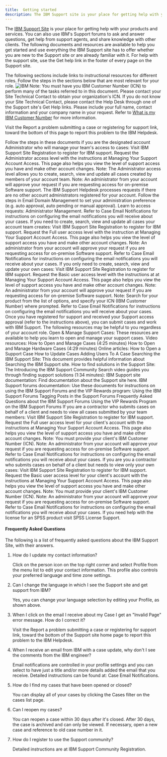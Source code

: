 ```yaml
---
title:  Getting started
description: The IBM Support site is your place for getting help with your products and services.
---
```


<PageDescription>

The [IBM Support Site](https://www.ibm.com/mysupport/s/?language=en_US) is your place for getting help with your products and services.
You can also use IBM's Support forums to ask and answer questions, get help from support agents, and share knowledge with other clients. The following documents and resources are available to help you get started and use everything the IBM Support site has to offer whether you are new to the Support site or are already familiar with it.
For help with the support site, use the Get help link in the footer of every page on the Support site.
</PageDescription>

The following sections include links to instructional resources for different roles. Follow the steps in the sections below that are most relevant for your role.
![IBM](carbon.jpg)
Note: You must have you IBM Customer Number (ICN) to perform many of the tasks referred to in this document.
      Please contact your Site Technical Contact to obtain your organization's ICN. If you do not know your Site Technical Contact, please contact the Help Desk through one of the Support site's Get Help links.
      Please include your full name, contact information and your company name in your request.
      Refer to [What is my IBM Customer Number](https://www.ibm.com/support/pages/what-my-ibm-customer-number-icn) for more information.

Visit the Report a problem submitting a case or registering for support link, toward the bottom of this page to report this problem to the IBM Helpdesk.

<Accordion>
  <AccordionItem title="Administrator">Follow the steps in these documents if you are the designated account Administrator who will manage your team's access to cases:
Visit IBM Support Site Registration to register for IBM support.
Request the Administrator access level with the instructions at Managing Your Support Account Access. This page also helps you view the level of support access you have and make other account changes.
Note: The Administrator access level allows you to create, search, view and update all cases created by members of your account team.
Note: An administrator from your account will approve your request if you are requesting access for on-premise Software support. The IBM Support Helpdesk processes requests if there are no other account administrators registered for your account.
Follow the steps in Email Domain Management to set your administration preference (e.g. auto approval, auto pending or manual approval).
Learn to access requests: Administrator Management.
Refer to Case Email Notifications for instructions on configuring the email notifications you will receive about your cases.</AccordionItem>
  <AccordionItem title="Non-administrator">If you need to create, search, view and update all cases your account team creates:
Visit IBM Support Site Registration to register for IBM support.
Request the Full user access level with the instruction at Managing Your Support Account Access. This page also helps you view the level of support access you have and make other account changes.
Note: An administrator from your account will approve your request if  you are requesting access for on-premise Software support.
Refer to Case Email Notifications for instructions on configuring the email notifications you will receive about your cases.
If you only need to create, search, view and update your own cases:
Visit IBM Support Site Registration to register for IBM support.
Request the Basic user access level with the instructions at at Managing Your Support Account Access. This page also helps you view the level of support access you have and make other account changes.
Note: An administrator from your account will approve your request if  you are requesting access for on-premise Software support.
Note: Search for your product from the list of options, and specify your ICN (IBM Customer Number) where prompted.
Refer to Case Email Notifications for instructions on configuring the email notifications you will receive about your cases.</AccordionItem>
  <AccordionItem title="All users">Once you have registered for support and received your Support access approval (refer to the instructions above), you can submit cases and work with IBM Support. The following resources may be helpful to you regardless of your account role.
Open & Manage Support Cases: These resources are available to help you learn to open and manage your support cases.
Video resources:
How to Open and Manage Cases (4:25 minutes)
How to Open and Manage Hardware Cases (4:29 minutes)
Online articles:
How to Open a Support Case
How to Update Cases
Adding Users To A Case
Searching the IBM Support Site: This document provides helpful information about Searching the IBM Support site.
How to find solutions in the Support Site: The Introducing the IBM Support Community Search video guides you through finding support solutions (1:34 minutes):
IBM Support site documentation: Find documentation about the Support site here.
IBM Support forums documentation: Use these documents for instructions on using the IBM Support Forums and the VIP Rewards program:
Using the IBM Support Forums
Tagging Posts in the Support Forums
Frequently Asked Questions about the IBM Support Forums
Using the VIP Rewards Program on the IBM Support Forums</AccordionItem>
  <AccordionItem title="Contractors and Vendors">If you are a contractor who submits cases on behalf of a client and needs to view all cases submitted by your team members:
Visit IBM Support Site Registration to register for IBM support.
Request the Full user access level for your client's account with the instructions at Managing Your Support Account Access. This page also helps you view the level of support access you have and make other account changes.
Note: You must provide your client's IBM Customer Number (ICN).
Note: An administrator from your account will approve your request if  you are requesting access for on-premise Software support.
Refer to Case Email Notifications for instructions on configuring the email notifications you will receive about your cases.
If you are you a contractor who submits cases on behalf of a client but needs to view only your own cases:
Visit IBM Support Site Registration to register for IBM support.
Request the Basic user access level for your client's account with the instructions at Managing Your Support Account Access. This page also helps you view the level of support access you have and make other account changes.
Note: You must provide your client's IBM Customer Number (ICN).
Note: An administrator from your account will approve your request if  you are requesting access for on-premise Software support.
Refer to Case Email Notifications for instructions on configuring the email notifications you will receive about your cases.
</AccordionItem>
  <AccordionItem title="SPSS Users">If you need help with the license for an SPSS product visit SPSS License Support.
</AccordionItem>
</Accordion>


#### Frequently Asked Questions
The following is a list of frequently asked questions about the IBM Support Site, with their answers.
1. How do I update my contact information?

   Click on the person icon on the top right corner and select Profile from the menu list to edit your contact information. This profile also controls your preferred language and time zone settings.

2. Can I change the language in which I see the Support site and get support from IBM?

   Yes, you can change your language selection by editing your Profile, as shown above.

3. When I click on the email I receive about my Case I get an "Invalid Page" error message. How do I correct it?

   Visit the Report a problem submitting a case or registering for support link, toward the bottom of the Support site home page to report this problem to the IBM Helpdesk.

4. When I receive an email from IBM with a case update, why don't I see the comments from the IBM engineer?

   Email notifications are controlled in your profile settings and you can select to have just a title and/or more details added the email that you receive. Detailed instructions can be found at: Case Email Notifications.

5. How do I find my cases that have been opened or closed?

   You can display all of your cases by clicking the Cases filter on the cases list page.

6. Can I reopen my cases?

   You can reopen a case within 30 days after it's closed. After 30 days, the case is archived and can only be viewed. If necessary, open a new case and reference to old case number in it.

7. How do I register to use the Support community?

   Detailed instructions are at IBM Support Community Registration.
